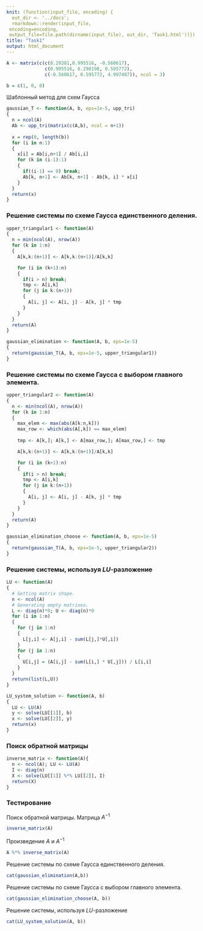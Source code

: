 ```yaml
---
knit: (function(input_file, encoding) {
  out_dir <- '../docs';
  rmarkdown::render(input_file,
 encoding=encoding,
 output_file=file.path(dirname(input_file), out_dir, 'Task1.html'))})
title: "Task1"
output: html_document
---
```


```r
A <- matrix(c(c(8.29381,0.995516, -0.560617),
              c(0.995516, 6.298198, 0.595772),
              c(-0.560617, 0.595772, 4.997407)), ncol = 3)

b = c(1, 0, 0)
```

Шаблонный метод для схем Гаусса

```r
gaussian_T <- function(A, b, eps=1e-5, upp_tri) 
{
  n = ncol(A)
  Ab <- upp_tri(matrix(c(A,b), ncol = n+1))
  
  x = rep(0, length(b))
  for (i in n:1)
  {
    x[i] = Ab[i,n+1] / Ab[i,i]
    for (k in (i-1):1)
    {
      if((i-1) == 0) break;
      Ab[k, n+1] <- Ab[k, n+1] - Ab[k, i] * x[i]  
    }
  }
  return(x)
}
```

### Решение системы по схеме Гаусса единственного деления.

```r
upper_triangular1 <- function(A) 
{
  n = min(ncol(A), nrow(A))
  for (k in 1:n)
  {
    A[k,k:(n+1)] <- A[k,k:(n+1)]/A[k,k]

    for (i in (k+1):n)
    {
      if(i > n) break;
      tmp <- A[i,k]
      for (j in k:(n+1))
      {
        A[i, j] <- A[i, j] - A[k, j] * tmp         
      }
    }
  }
  return(A)
}

gaussian_elimination <- function(A, b, eps=1e-5)
{
  return(gaussian_T(A, b, eps=1e-5, upper_triangular1))
}
```

### Решение системы по схеме Гаусса с выбором главного элемента.

```r
upper_triangular2 <- function(A) 
{
  n <- min(ncol(A), nrow(A))
  for (k in 1:n)
  {
    max_elem <- max(abs(A[k:n,k]))
    max_row <- which(abs(A[,k]) == max_elem)
    
    tmp <- A[k,]; A[k,] <- A[max_row,]; A[max_row,] <- tmp

    A[k,k:(n+1)] <- A[k,k:(n+1)]/A[k,k]

    for (i in (k+1):n)
    {
      if(i > n) break;
      tmp <- A[i,k]
      for (j in k:(n+1))
      {
        A[i, j] <- A[i, j] - A[k, j] * tmp         
      }
    }
  }
  return(A)
}

gaussian_elimination_choose <- function(A, b, eps=1e-5)
{
  return(gaussian_T(A, b, eps=1e-5, upper_triangular2))
}
```

### Решение системы, используя $LU$-разложение

```r
LU <- function(A) 
{
  # Getting matrix shape.
  n <- ncol(A)
  # Generating empty matrixes.
  L <- diag(n)*0; U <- diag(n)*0
  for (i in 1:n)
  {
    for (j in 1:n)
    {
      L[j,i] <- A[j,i] - sum(L[j,]*U[,i]) 
    }
    for (j in 1:n)
    {
      U[i,j] = (A[i,j] - sum(L[i,] * U[,j])) / L[i,i] 
    }
  }
  return(list(L,U))
}

LU_system_solution <- function(A, b)
{
  LU <- LU(A)
  y <- solve(LU[[1]], b)
  x <- solve(LU[[2]], y)
  return(x)
}
```

### Поиск обратной матрицы

```r
inverse_matrix <- function(A){
  n <- ncol(A); LU <- LU(A)
  I <- diag(n)
  X <- solve(LU[[1]] %*% LU[[2]], I)
  return(X)
}
```

### Тестирование

Поиск обратной матрицы.
Матрица $A^{−1}$

```r
inverse_matrix(A)
```

Произведение $A$ и $A^{−1}$

```r
A %*% inverse_matrix(A)
```

Решение системы по схеме Гаусса единственного деления.

```r
cat(gaussian_elimination(A,b))
```

Решение системы по схеме Гаусса с выбором главного элемента.

```r
cat(gaussian_elimination_choose(A, b))
```

Решение системы, используя $LU$-разложение

```r
cat(LU_system_solution(A, b))
```









